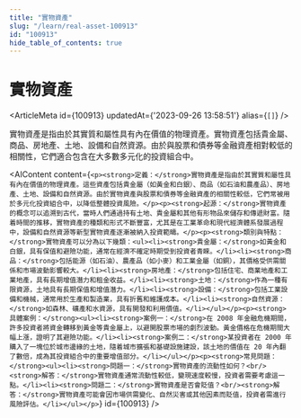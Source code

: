 ```yaml
---
title: "實物資產"
slug: "/learn/real-asset-100913"
id: "100913"
hide_table_of_contents: true
---
```



# 實物資產

<ArticleMeta id={100913} updatedAt={'2023-09-26 13:58:51'} alias={`[]`} />
<div className='border-solid border-b border-t-0 my-4 border-[var(--ifm-color-gray-300)]' />

實物資產是指由於其實質和屬性具有內在價值的物理資產。實物資產包括貴金屬、商品、房地產、土地、設備和自然資源。由於與股票和債券等金融資產相對較低的相關性，它們適合包含在大多數多元化的投資組合中。

<AIContent content={`<p><strong>定義：</strong>實物資產是指由於其實質和屬性具有內在價值的物理資產。這些資產包括貴金屬（如黃金和白銀）、商品（如石油和農產品）、房地產、土地、設備和自然資源。由於實物資產與股票和債券等金融資產的相關性較低，它們常被用於多元化投資組合中，以降低整體投資風險。</p><p><strong>起源：</strong>實物資產的概念可以追溯到古代，當時人們通過持有土地、貴金屬和其他有形物品來儲存和傳遞財富。隨着時間的推移，實物資產的種類和形式不斷豐富，尤其是在工業革命和現代經濟體系發展過程中，設備和自然資源等新型實物資產逐漸被納入投資範疇。</p><p><strong>類別與特點：</strong>實物資產可以分為以下幾類：<ul><li><strong>貴金屬：</strong>如黃金和白銀，具有保值和避險功能，通常在經濟不確定時期受到投資者青睞。</li><li><strong>商品：</strong>包括能源（如石油）、農產品（如小麥）和工業金屬（如銅），其價格受供需關係和市場波動影響較大。</li><li><strong>房地產：</strong>包括住宅、商業地產和工業地產，具有長期增值潛力和租金收益。</li><li><strong>土地：</strong>作為一種有限資源，土地具有長期保值和增值潛力。</li><li><strong>設備：</strong>包括工業設備和機械，通常用於生產和製造業，具有折舊和維護成本。</li><li><strong>自然資源：</strong>如森林、礦產和水資源，具有開發和利用價值。</li></ul></p><p><strong>具體案例：</strong><ul><li><strong>案例一：</strong>在 2008 年金融危機期間，許多投資者將資金轉移到黃金等貴金屬上，以避開股票市場的劇烈波動。黃金價格在危機期間大幅上漲，證明了其避險功能。</li><li><strong>案例二：</strong>某投資者在 2000 年購入了一塊位於城市邊緣的土地，隨着城市擴張和基礎設施建設，該土地的價值在 20 年內翻了數倍，成為其投資組合中的重要增值部分。</li></ul></p><p><strong>常見問題：</strong><ul><li><strong>問題一：</strong>實物資產的流動性如何？<br/><strong>解答：</strong>實物資產通常流動性較低，變現速度較慢，投資者需要考慮這一點。</li><li><strong>問題二：</strong>實物資產是否會貶值？<br/><strong>解答：</strong>實物資產可能會因市場供需變化、自然災害或其他因素而貶值，投資者需進行風險評估。</li></ul></p>`} id={100913} />
